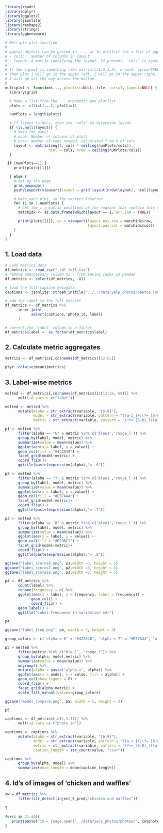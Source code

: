 ```R
library(readr)
library(dplyr)
library(ggplot2)
library(jsonlite)
library(reshape2)
library(stringr)
library(ggbeeswarm)
```

```R
# Multiple plot function
#
# ggplot objects can be passed in ..., or to plotlist (as a list of ggplot objects)
# - cols:   Number of columns in layout
# - layout: A matrix specifying the layout. If present, 'cols' is ignored.
#
# If the layout is something like matrix(c(1,2,3,3), nrow=2, byrow=TRUE),
# then plot 1 will go in the upper left, 2 will go in the upper right, and
# 3 will go all the way across the bottom.
#
multiplot <- function(..., plotlist=NULL, file, cols=1, layout=NULL) {
  library(grid)

  # Make a list from the ... arguments and plotlist
  plots <- c(list(...), plotlist)

  numPlots = length(plots)

  # If layout is NULL, then use 'cols' to determine layout
  if (is.null(layout)) {
    # Make the panel
    # ncol: Number of columns of plots
    # nrow: Number of rows needed, calculated from # of cols
    layout <- matrix(seq(1, cols * ceiling(numPlots/cols)),
                    ncol = cols, nrow = ceiling(numPlots/cols))
  }

 if (numPlots==1) {
    print(plots[[1]])

  } else {
    # Set up the page
    grid.newpage()
    pushViewport(viewport(layout = grid.layout(nrow(layout), ncol(layout))))

    # Make each plot, in the correct location
    for (i in 1:numPlots) {
      # Get the i,j matrix positions of the regions that contain this subplot
      matchidx <- as.data.frame(which(layout == i, arr.ind = TRUE))

      print(plots[[i]], vp = viewport(layout.pos.row = matchidx$row,
                                      layout.pos.col = matchidx$col))
    }
  }
}
```


## 1. Load data

```R
# Load metrics data
df_metrics <- read_csv("./df_full.csv")
# remove uneccessary column X1 - from saving index in pandas
df_metrics <- select(df_metrics, -X1)
```
```R
# load the full caption metadata
captions <- jsonlite::stream_in(file("../../data/yelp_photos/photos.json"))
```

```R
# add the label to the full dataset
df_metrics <- df_metrics %>%
      inner_join(
            select(captions, photo_id, label)
      )
```

```R
# convert the `label` column to a factor
df_metrics$label <- as.factor(df_metrics$label)
```

## 2. Calculate metric aggregates

```R
metrics <- df_metrics[,colnames(df_metrics)[12:65]]
```
```R
plyr::colwise(mean)(metrics)
```

## 3. Label-wise metrics

```R
melted <- df_metrics[,colnames(df_metrics)[c(12:56, 66)]] %>%
      melt(id.vars = c("label"))

melted <- melted %>% 
      mutate(alpha = str_extract(variable, "[6-8]"),
             model = str_extract(variable, pattern = "([a-z_]+)(?=_[6-8])"), 
             metric = str_extract(variable, pattern = "(?<=_[6-8]_)([a-z1-4_]+)"))
```

```R
p1 <- melted %>%
      filter(alpha == "6" & metric %in% c('bleu1','rouge_l')) %>%
      group_by(label, model, metric) %>%
      summarize(value = mean(value)) %>%
      ggplot(aes(x = label, y = value)) + 
      geom_col(fill = "#422040") + 
      facet_grid(model~metric) +
      coord_flip()+ 
      ggtitle(paste(expression(alpha),"= .6"))

p2 <- melted %>%
      filter(alpha == "7" & metric %in% c('bleu1','rouge_l')) %>%
      group_by(label, model, metric) %>%
      summarize(value = mean(value)) %>%
      ggplot(aes(x = label, y = value)) + 
      geom_col(fill = "#E57A44") + 
      facet_grid(model~metric)+
      coord_flip() + 
      ggtitle(paste(expression(alpha),"= .7"))

p3 <- melted %>%
      filter(alpha == "8" & metric %in% c('bleu1','rouge_l')) %>%
      group_by(label, model, metric) %>%
      summarize(value = mean(value)) %>%
      ggplot(aes(x = label, y = value)) + 
      geom_col(fill = "#BCD8C1") + 
      facet_grid(model~metric)+
      coord_flip() + 
      ggtitle(paste(expression(alpha),"= .8"))

ggsave("label_scores6.png", p1,width =3, height = 5)
ggsave("label_scores7.png", p2,width =3, height = 5)
ggsave("label_scores8.png", p3,width =3, height = 5)

```

```R
p4 <- df_metrics %>%
      count(label) %>%
      rename(frequency = n) %>%
      ggplot(aes(x = label, y = frequency, label = frequency)) + 
            geom_col() + 
            coord_flip() + 
      geom_label() + 
      ggtitle("Label frequency in validation set")

p4

ggsave("label_freq.png", p4, width = 5, height = 3)
```

```R
group_colors <- c("alpha = 6" = "#422040", "alpha = 7" = "#E57A44", "alpha = 8" = "#BCD8C1")

p5 = melted %>%
      filter(metric %in% c("bleu1", "rouge_l")) %>%
      group_by(alpha, model,metric) %>%
      summarize(value = mean(value)) %>%
      ungroup() %>%
      mutate(alpha = paste("alpha =", alpha)) %>%
      ggplot(aes(x = model, y = value, fill = alpha)) +
      geom_col(show.legend = F) +
      coord_flip() +
      facet_grid(alpha~metric) +
      scale_fill_manual(values=group_colors)

ggsave("model_compare.png", p5, width = 5, height = 3)

p5
```

```R
captions <- df_metrics[,c(1,3:11)] %>%
      melt(id.vars =c ("photo_id"))
```

```R
captions <- captions %>%
      mutate(alpha = str_extract(variable, "[6-8]"),
             model = str_extract(variable, pattern = "([a-z_]+)(?=_[6-8])"), 
             metric = str_extract(variable, pattern = "(?<=_[6-8]_)([a-z1-4_]+)"), 
             caption_length = str_count(value, "\\w+"))
```
```R
captions %>%
      group_by(alpha, model) %>%
      summarize(mean_length = mean(caption_length))
```


## 4. Id's of images of 'chicken and waffles'

```R
cw = df_metrics %>%
      filter(str_detect(inject_6_pred,"chicken and waffles"))
```
1

```R
for(i in 21:40){
   print(paste("im = Image.open('../data/yelp_photos/photos/", cw$photo_id[i],".jpg')" , sep = ""))  
}
```



















